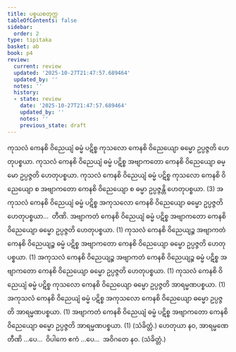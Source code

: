 ```yaml
---
title: ပစ္စယစတုက္က
tableOfContents: false
sidebar:
  order: 2
type: tipitaka
basket: ab
book: p4
review:
  current: review
  updated: '2025-10-27T21:47:57.689464'
  updated_by: ''
  notes: ''
  history:
  - state: review
    date: '2025-10-27T21:47:57.689464'
    updated_by: ''
    notes: ''
    previous_state: draft
---
```



<ReviewStatus review={frontmatter.review} showDetails={true} />

<HypothesisAnnotation frontmatter={frontmatter} />

<DynamicBreadcrumb />

<Division number="41" book="p4" e="ch" v="39" p="612">

<Paragraph number="1205" book="p4">
ကုသလံ ကေနစိ ဝိညေယျံ ဓမ္မံ ပဋိစ္စ ကုသလော ကေနစိ ဝိညေယျော ဓမ္မော ဥပ္ပဇ္ဇတိ ဟေတုပစ္စယာ. ကုသလံ ကေနစိ ဝိညေယျံ ဓမ္မံ ပဋိစ္စ အဗျာကတော ကေနစိ ဝိညေယျော ဓမ္မော ဥပ္ပဇ္ဇတိ ဟေတုပစ္စယာ. ကုသလံ ကေနစိ ဝိညေယျံ ဓမ္မံ ပဋိစ္စ ကုသလော ကေနစိ ဝိညေယျော စ အဗျာကတော ကေနစိ ဝိညေယျော စ ဓမ္မာ ဥပ္ပဇ္ဇန္တိ ဟေတုပစ္စယာ. (3)
</Paragraph>

<Paragraph number="1206" book="p4">
အကုသလံ ကေနစိ ဝိညေယျံ ဓမ္မံ ပဋိစ္စ အကုသလော ကေနစိ ဝိညေယျော ဓမ္မော ဥပ္ပဇ္ဇတိ ဟေတုပစ္စယာ…  တီဏိ.
</Paragraph>

<Paragraph number="1207" book="p4">
အဗျာကတံ ကေနစိ ဝိညေယျံ ဓမ္မံ ပဋိစ္စ အဗျာကတော ကေနစိ ဝိညေယျော ဓမ္မော ဥပ္ပဇ္ဇတိ ဟေတုပစ္စယာ. (1)
</Paragraph>

<Paragraph number="1208" book="p4">
ကုသလံ ကေနစိ ဝိညေယျဉ္စ အဗျာကတံ ကေနစိ ဝိညေယျဉ္စ ဓမ္မံ ပဋိစ္စ အဗျာကတော ကေနစိ ဝိညေယျော ဓမ္မော ဥပ္ပဇ္ဇတိ ဟေတုပစ္စယာ. (1)
</Paragraph>

<Paragraph number="1209" book="p4">
အကုသလံ ကေနစိ ဝိညေယျဉ္စ အဗျာကတံ ကေနစိ ဝိညေယျဉ္စ ဓမ္မံ ပဋိစ္စ အဗျာကတော ကေနစိ ဝိညေယျော ဓမ္မော ဥပ္ပဇ္ဇတိ ဟေတုပစ္စယာ. (1)
</Paragraph>

</Division>
<Division number="42" book="p4" e="ch" v="39" p="577">

<Paragraph number="1210" book="p4">
ကုသလံ ကေနစိ ဝိညေယျံ ဓမ္မံ ပဋိစ္စ ကုသလော ကေနစိ ဝိညေယျော ဓမ္မော ဥပ္ပဇ္ဇတိ အာရမ္မဏပစ္စယာ. (1)
</Paragraph>

<Paragraph number="1211" book="p4">
အကုသလံ ကေနစိ ဝိညေယျံ ဓမ္မံ ပဋိစ္စ အကုသလော ကေနစိ ဝိညေယျော ဓမ္မော ဥပ္ပဇ္ဇတိ အာရမ္မဏပစ္စယာ. (1)
</Paragraph>

<Paragraph number="1212" book="p4">
အဗျာကတံ ကေနစိ ဝိညေယျံ ဓမ္မံ ပဋိစ္စ အဗျာကတော ကေနစိ ဝိညေယျော ဓမ္မော ဥပ္ပဇ္ဇတိ အာရမ္မဏပစ္စယာ. (1) (သံခိတ္တံ.)
</Paragraph>

</Division>
<Division number="43" book="p4" e="ch" v="39" p="577">

<Paragraph number="1213" book="p4">
ဟေတုယာ နဝ, အာရမ္မဏေ တီဏိ …ပေ…  ဝိပါကေ ဧကံ …ပေ…  အဝိဂတေ နဝ. (သံခိတ္တံ.)
</Paragraph>
</Division>